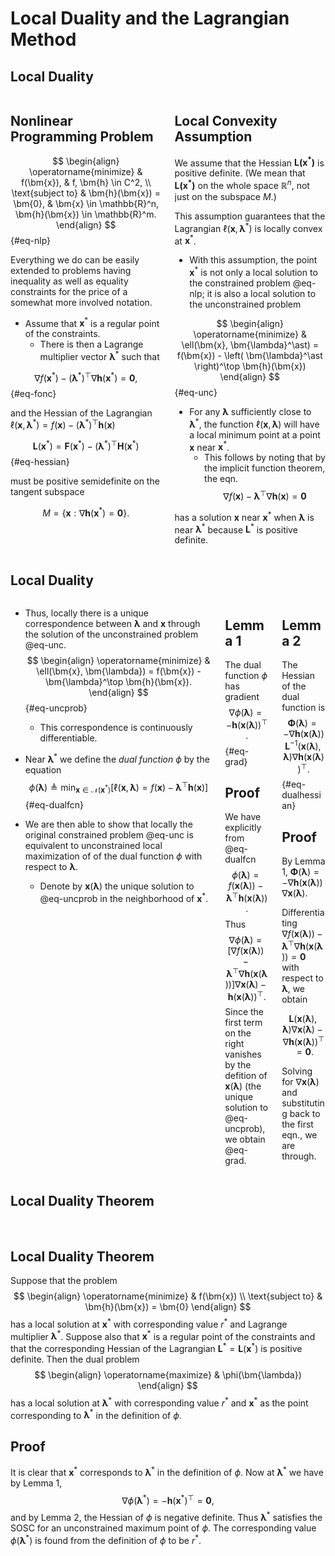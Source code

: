 # Local Duality and the Lagrangian Method

## Local Duality {.smaller}

:::: {.columns}

::: {.column width="50%"}

::: {.callout-tip  icon=false}
## Nonlinear Programming Problem 

$$
\begin{align}
\operatorname{minimize} & f(\bm{x}), & f, \bm{h} \in C^2, \\
\text{subject to} & \bm{h}(\bm{x}) = \bm{0}, & \bm{x} \in \mathbb{R}^n, 
\bm{h}(\bm{x}) \in \mathbb{R}^m.
\end{align}
$$ {#eq-nlp}

Everything we do can be easily extended to problems having inequality as well 
as equality constraints for the price of a somewhat more involved notation.
:::



* Assume that $\bm{x}^\ast$ is a regular point of the constraints.
  - There is then a Lagrange multiplier vector $\bm{\lambda}^\ast$ such that 

$$
\nabla f(\bm{x}^\ast) - \left(\bm{\lambda}^\ast\right)^\top \nabla \bm{h}
(\bm{x}^\ast) = \bm{0},
$$ {#eq-fonc}

and the Hessian of the Lagrangian $\ell(\bm{x}, \bm{\lambda}^\ast) = f(\bm{x}) - \left(\bm{\lambda}^\ast\right)^\top \bm{h}(\bm{x})$

$$
\bm{L}(\bm{x}^\ast) = \bm{F}(\bm{x}^\ast) - \left(\bm{\lambda}^\ast\right)^\top \bm{H}(\bm{x}^\ast)
$$ {#eq-hessian}

must be positive semidefinite on the tangent subspace 

$$ M = \{\bm{x}: \nabla \bm{h}(\bm{x}^\ast) = \bm{0}\}. $$

:::


::: {.column width="50%"}

::: {.callout-note icon=false}
## Local Convexity Assumption
We assume that the Hessian $\bm{L(\bm{x}^\ast)}$ is positive definite.
(We mean that $\bm{L(\bm{x}^\ast)}$ on the whole space $\mathbb{R}^n$, not just on the subspace $M$.)

This assumption guarantees that the Lagrangian $\ell(\bm{x}, \bm{\lambda}^\ast)$ 
is locally convex at $\bm{x}^\ast$.
:::

* With this assumption, the point $\bm{x}^\ast$ is not only a local solution to 
the constrained problem @eq-nlp; it is also a local solution to the unconstrained problem

$$
\begin{align}
\operatorname{minimize} & \ell(\bm{x}, \bm{\lambda}^\ast) = f(\bm{x}) - 
\left( \bm{\lambda}^\ast \right)^\top \bm{h}(\bm{x})
\end{align}
$$ {#eq-unc}

* For any $\bm{\lambda}$ sufficiently close to $\bm{\lambda}^\ast$, the function
$\ell(\bm{x}, \bm{\lambda})$ will have a local minimum point at a point $\bm{x}$ 
near $\bm{x}^\ast$.
  - This follows by noting that by the implicit function theorem, the eqn.
$$
\nabla f(\bm{x}) - \bm{\lambda}^\top \nabla \bm{h}
(\bm{x}) = \bm{0}
$$

has a solution $\bm{x}$ near $\bm{x}^\ast$ when $\bm{\lambda}$ is near 
$\bm{\lambda}^\ast$ because $\bm{L}^\ast$ is positive definite.
:::

::::


## Local Duality {.smaller}

:::: {.columns}

::: {.callout-note appearance="minimal"}
* Thus, locally there is a unique correspondence between $\bm{\lambda}$ and $\bm{x}$
through the solution of the unconstrained problem @eq-unc.
$$
\begin{align}
\operatorname{minimize} & \ell(\bm{x}, \bm{\lambda}) = f(\bm{x}) - \bm{\lambda}^\top \bm{h}(\bm{x}).
\end{align}
$$ {#eq-uncprob}
  - This correspondence is continuously differentiable.
* Near $\bm{\lambda}^\ast$ we define the _dual function_ $\phi$ by the equation
$$
\phi(\bm{\lambda}) \triangleq \operatorname{min}_{\bm{x} \in \mathcal{N}(\bm{x}^\ast)} 
\left[ \ell(\bm{x}, \bm{\lambda}) = f(\bm{x}) - \bm{\lambda}^\top \bm{h}(\bm{x}) \right]
$$ {#eq-dualfcn}

* We are then able to show that locally the original constrained problem @eq-unc 
is equivalent to unconstrained local maximization of of the dual function $\phi$
with respect to $\bm{\lambda}$.
  - Denote by $\bm{x}(\bm{\lambda})$ the unique solution to @eq-uncprob in the neighborhood of $\bm{x}^\ast$.
:::

::: {.column width="50%"}

::: {.callout-tip icon="false"}
## Lemma 1
The dual function $\phi$ has gradient $$ \nabla \phi(\bm{\lambda}) = -\bm{h}(\bm{x}(\bm{\lambda}))^\top. $$ {#eq-grad}
:::

::: {.callout-note icon=false}
## Proof
We have explicitly from @eq-dualfcn
$$ \phi(\bm{\lambda}) = f(\bm{x}(\bm{\lambda})) - \bm{\lambda}^\top \bm{h}(\bm{x}(\bm{\lambda})). $$
Thus
$$ 
\nabla \phi(\bm{\lambda}) = \left[ \nabla f(\bm{x}(\bm{\lambda})) - \bm{\lambda}^\top \nabla \bm{h}(\bm{x}(\bm{\lambda})) \right] \nabla \bm{x}(\bm{\lambda}) - \bm{h}(\bm{x}(\bm{\lambda}))^\top. 
$$
Since the first term on the right vanishes by the defition of $\bm{x}(\bm{\lambda})$ (the unique solution to @eq-uncprob), we obtain @eq-grad.
:::

:::

::: {.column width="50%"}

::: {.callout-tip icon="false"}
## Lemma 2
The Hessian of the dual function is
$$
\bm{\Phi}(\bm{\lambda}) = -\nabla \bm{h}(\bm{x}(\bm{\lambda}))\bm{L}^{-1}(\bm{x}(\bm{\lambda}), \bm{\lambda}) \nabla \bm{h}(\bm{x}(\bm{\lambda}))^\top.
$$ {#eq-dualhessian}
:::

::: {.callout-note icon="false"}
## Proof
By Lemma 1, $\bm{\Phi}(\bm{\lambda}) = -\nabla \bm{h}(\bm{x}(\bm{\lambda})) \nabla \bm{x}(\bm{\lambda})$. 

Differentiating $\nabla f(\bm{x}(\bm{\lambda})) - \bm{\lambda}^\top \nabla \bm{h}(\bm{x}(\bm{\lambda})) = \bm{0}$ with respect to $\bm{\lambda}$, we obtain

$$ 
\bm{L}(\bm{x}(\bm{\lambda}), \bm{\lambda})\nabla \bm{x}(\bm{\lambda}) - \nabla \bm{h}(\bm{x}(\bm{\lambda}))^\top = \bm{0}.
$$

Solving for $\nabla \bm{x}(\bm{\lambda})$ and substituting back to the first eqn., we are through.
:::

:::

::::


## Local Duality Theorem {.smaller}

<br>

::: {.callout-tip icon=false}
## Local Duality Theorem
Suppose that the problem
$$
\begin{align}
\operatorname{minimize} & f(\bm{x}) \\
\text{subject to} & \bm{h}(\bm{x}) = \bm{0}
\end{align}
$$
has a local solution at $\bm{x}^\ast$ with corresponding value $r^\ast$ and 
Lagrange multiplier $\bm{\lambda}^\ast$. Suppose also that $\bm{x}^\ast$ is a 
regular point of the constraints and that the corresponding Hessian of the 
Lagrangian $\bm{L}^\ast = \bm{L}(\bm{x}^\ast)$ is positive definite. Then the 
dual problem
$$ 
\begin{align}
\operatorname{maximize} & \phi(\bm{\lambda})
\end{align}
$$
has a local solution at $\bm{\lambda}^\ast$ with corresponding value $r^\ast$ 
and $\bm{x}^\ast$ as the point corresponding to $\bm{\lambda}^\ast$ in the 
definition of $\phi$.
:::

::: {.callout-note icon=false}
## Proof
It is clear that $\bm{x}^\ast$ corresponds to $\bm{\lambda}^\ast$ in the 
definition of $\phi$. Now at $\bm{\lambda}^\ast$ we have by Lemma 1,
$$
\nabla \phi(\bm{\lambda}^\ast) = -\bm{h}(\bm{x}^\ast)^\top = \bm{0}, 
$$
and by Lemma 2, the Hessian of $\phi$ is negative definite. Thus 
$\bm{\lambda}^\ast$ satisfies the SOSC for an unconstrained maximum point of 
$\phi$. The corresponding value $\phi(\bm{\lambda}^\ast)$ is found from the 
definition of $\phi$ to be $r^\ast$.
:::